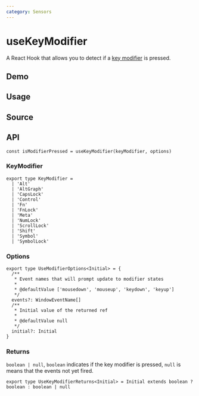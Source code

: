 ```yaml
---
category: Sensors
---
```


# useKeyModifier


<HooksType category={frontmatter.category} />

A React Hook that allows you to detect if a [key modifier](https://developer.mozilla.org/en-US/docs/Web/API/KeyboardEvent/getModifierState) is pressed.

## Demo


<App />

## Usage



## Source


<Source />

## API

```tsx
const isModifierPressed = useKeyModifier(keyModifier, options)
```

### KeyModifier

```tsx
export type KeyModifier =
  | 'Alt'
  | 'AltGraph'
  | 'CapsLock'
  | 'Control'
  | 'Fn'
  | 'FnLock'
  | 'Meta'
  | 'NumLock'
  | 'ScrollLock'
  | 'Shift'
  | 'Symbol'
  | 'SymbolLock'
```

### Options

```tsx
export type UseModifierOptions<Initial> = {
  /**
   * Event names that will prompt update to modifier states
   *
   * @defaultValue ['mousedown', 'mouseup', 'keydown', 'keyup']
   */
  events?: WindowEventName[]
  /**
   * Initial value of the returned ref
   *
   * @defaultValue null
   */
  initial?: Initial
}
```

### Returns

`boolean | null`, `boolean` indicates if the key modifier is pressed, `null` is means that the events not yet fired.

```tsx
export type UseKeyModifierReturns<Initial> = Initial extends boolean ? boolean : boolean | null
```
